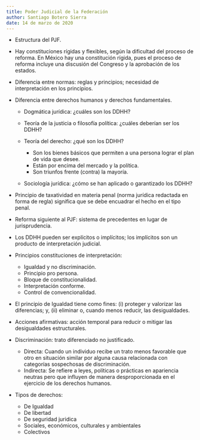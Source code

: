 ```yaml
---
title: Poder Judicial de la Federación
author: Santiago Botero Sierra
date: 14 de marzo de 2020
---
```


+ Estructura del PJF.
+ Hay constituciones rígidas y flexibles, según la dificultad del proceso de
    reforma. En México hay una constitución rígida, pues el proceso de reforma
    incluye una discusión del Congreso y la aprobación de los estados.
+ Diferencia entre normas: reglas y principios; necesidad de interpretación en
    los principios.
+ Diferencia entre derechos humanos y derechos fundamentales.
    - Dogmática jurídica: ¿cuáles son los DDHH?
    - Teoría de la justicia o filosofía política: ¿cuáles deberían ser los DDHH?
    - Teoría del derecho: ¿qué son los DDHH?

        * Son los bienes básicos que permiten a una persona lograr el plan de
            vida que desee.
        * Están por encima del mercado y la política.
        * Son triunfos frente (contra) la mayoría.

    - Sociología jurídica: ¿cómo se han aplicado o garantizado los DDHH?
+ Principio de taxatividad en materia penal (norma jurídica redactada en forma
    de regla) significa que se debe encuadrar el hecho en el tipo penal.
+ Reforma siguiente al PJF: sistema de precedentes en lugar de jurisprudencia.
+ Los DDHH pueden ser explícitos o implícitos; los implícitos son un producto de
    interpretación judicial.

+ Principios constituciones de interpretación:
    - Igualdad y no discriminación.
    - Principio pro persona.
    - Bloque de constitucionalidad.
    - Interpretación conforme.
    - Control de convencionalidad.
+ El principio de Igualdad tiene como fines: (i) proteger y valorizar las
    diferencias; y, (ii) eliminar o, cuando menos reducir, las desigualdades.
+ Acciones afirmativas: acción temporal para reducir o mitigar las desigualdades
    estructurales.
+ Discriminación: trato diferenciado no justificado.
    - Directa: Cuando un individuo recibe un trato menos favorable que otro en
        situación similar por alguna causa relacionada con categorías
        sospechosas de discriminación.
    - Indirecta: Se refiere a leyes, políticas o prácticas en apariencia neutras
        pero que influyen de manera desproporcionada en el ejercicio de los
        derechos humanos.
+ Tipos de derechos:
    - De Igualdad
    - De libertad
    - De seguridad juridica
    - Sociales, económicos, culturales y ambientales
    - Colectivos
    
